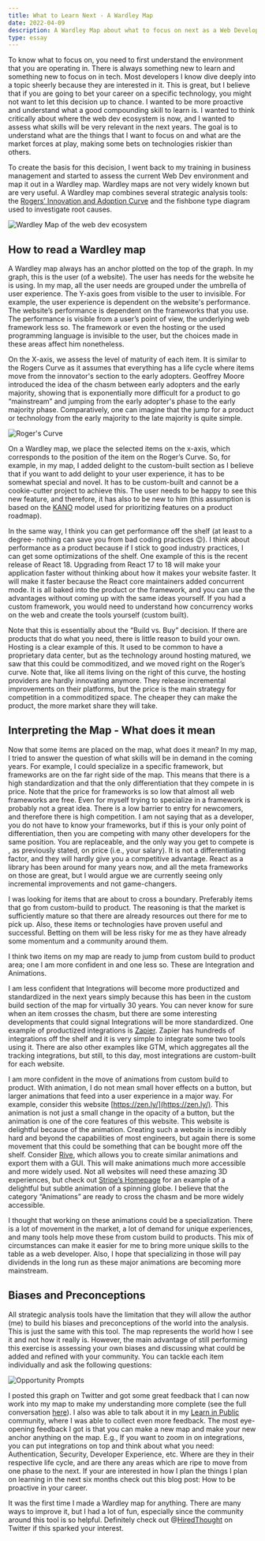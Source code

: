 ```yaml
---
title: What to Learn Next - A Wardley Map
date: 2022-04-09
description: A Wardley Map about what to focus on next as a Web Developer
type: essay
---
```


To know what to focus on, you need to first understand the environment that you are operating in. There is always something new to learn and something new to focus on in tech. Most developers I know dive deeply into a topic sheerly because they are interested in it. This is great, but I believe that if you are going to bet your career on a specific technology, you might not want to let this decision up to chance. I wanted to be more proactive and understand what a good compounding skill to learn is. I wanted to think critically about where the web dev ecosystem is now, and I wanted to assess what skills will be very relevant in the next years. The goal is to understand what are the things that I want to focus on and what are the market forces at play, making some bets on technologies riskier than others.

To create the basis for this decision, I went back to my training in business management and started to assess the current Web Dev environment and map it out in a Wardley map. Wardley maps are not very widely known but are very useful. A Wardley map combines several strategic analysis tools: the [Rogers’ Innovation and Adoption Curve](https://en.wikipedia.org/wiki/Diffusion_of_innovations) and the fishbone type diagram used to investigate root causes.

![Wardley Map of the web dev ecosystem](./assets/wardley-map-of-the-web-dev-ecosystem.png)

## How to read a Wardley map

A Wardley map always has an anchor plotted on the top of the graph. In my graph, this is the user (of a website). The user has needs for the website he is using. In my map, all the user needs are grouped under the umbrella of user experience. The Y-axis goes from visible to the user to invisible. For example, the user experience is dependent on the website's performance. The website’s performance is dependent on the frameworks that you use. The performance is visible from a user’s point of view, the underlying web framework less so. The framework or even the hosting or the used programming language is invisible to the user, but the choices made in these areas affect him nonetheless.

On the X-axis, we assess the level of maturity of each item. It is similar to the Rogers Curve as it assumes that everything has a life cycle where items move from the innovator's section to the early adopters. Geoffrey Moore introduced the idea of the chasm between early adopters and the early majority, showing that is exponentially more difficult for a product to go “mainstream” and jumping from the early adopter's phase to the early majority phase. Comparatively, one can imagine that the jump for a product or technology from the early majority to the late majority is quite simple.

![Roger's Curve](./assets/rogers-curve.png)

On a Wardley map, we place the selected items on the x-axis, which corresponds to the position of the item on the Roger’s Curve. So, for example, in my map, I added delight to the custom-built section as I believe that if you want to add delight to your user experience, it has to be somewhat special and novel. It has to be custom-built and cannot be a cookie-cutter project to achieve this. The user needs to be happy to see this new feature, and therefore, it has also to be new to him (this assumption is based on the [KANO](https://www.productplan.com/glossary/kano-model) model used for prioritizing features on a product roadmap).

In the same way, I think you can get performance off the shelf (at least to a degree- nothing can save you from bad coding practices 😉). I think about performance as a product because if I stick to good industry practices, I can get some optimizations of the shelf. One example of this is the recent release of React 18. Upgrading from React 17 to 18 will make your application faster without thinking about how it makes your website faster. It will make it faster because the React core maintainers added concurrent mode. It is all baked into the product or the framework, and you can use the advantages without coming up with the same ideas yourself. If you had a custom framework, you would need to understand how concurrency works on the web and create the tools yourself (custom built).

Note that this is essentially about the “Build vs. Buy” decision. If there are products that do what you need, there is little reason to build your own. Hosting is a clear example of this. It used to be common to have a proprietary data center, but as the technology around hosting matured, we saw that this could be commoditized, and we moved right on the Roger’s curve. Note that, like all items living on the right of this curve, the hosting providers are hardly innovating anymore. They release incremental improvements on their platforms, but the price is the main strategy for competition in a commoditized space. The cheaper they can make the product, the more market share they will take.

## Interpreting the Map - What does it mean

Now that some items are placed on the map, what does it mean? In my map, I tried to answer the question of what skills will be in demand in the coming years. For example, I could specialize in a specific framework, but frameworks are on the far right side of the map. This means that there is a high standardization and that the only differentiation that they compete in is price. Note that the price for frameworks is so low that almost all web frameworks are free. Even for myself trying to specialize in a framework is probably not a great idea. There is a low barrier to entry for newcomers, and therefore there is high competition. I am not saying that as a developer, you do not have to know your frameworks, but if this is your only point of differentiation, then you are competing with many other developers for the same position. You are replaceable, and the only way you get to compete is , as previously stated, on price (i.e., your salary). It is not a differentiating factor, and they will hardly give you a competitive advantage. React as a library has been around for many years now, and all the meta frameworks on those are great, but I would argue we are currently seeing only incremental improvements and not game-changers.

I was looking for items that are about to cross a boundary. Preferably items that go from custom-build to product. The reasoning is that the market is sufficiently mature so that there are already resources out there for me to pick up. Also, these items or technologies have proven useful and successful. Betting on them will be less risky for me as they have already some momentum and a community around them.

I think two items on my map are ready to jump from custom build to product area; one I am more confident in and one less so. These are Integration and Animations.

I am less confident that Integrations will become more productized and standardized in the next years simply because this has been in the custom build section of the map for virtually 30 years. You can never know for sure when an item crosses the chasm, but there are some interesting developments that could signal Integrations will be more standardized. One example of productized integrations is [Zapier](https://zapier.com/explore). Zapier has hundreds of integrations off the shelf and it is very simple to integrate some two tools using it. There are also other examples like GTM, which aggregates all the tracking integrations, but still, to this day, most integrations are custom-built for each website.

I am more confident in the move of animations from custom build to product. With animation, I do not mean small hover effects on a button, but larger animations that feed into a user experience in a major way. For example, consider this website [https://zen.ly/](https://zen.ly/). This animation is not just a small change in the opacity of a button, but the animation is one of the core features of this website. This website is delightful because of the animation. Creating such a website is incredibly hard and beyond the capabilities of most engineers, but again there is some movement that this could be something that can be bought more off the shelf. Consider [Rive](https://rive.app/), which allows you to create similar animations and export them with a GUI. This will make animations much more accessible and more widely used. Not all websites will need these amazing 3D experiences, but check out [Stripe’s Homepage](https://stripe.com/en-mt) for an example of a delightful but subtle animation of a spinning globe. I believe that the category “Animations” are ready to cross the chasm and be more widely accessible.

I thought that working on these animations could be a specialization. There is a lot of movement in the market, a lot of demand for unique experiences, and many tools help move these from custom build to products. This mix of circumstances can make it easier for me to bring more unique skills to the table as a web developer. Also, I hope that specializing in those will pay dividends in the long run as these major animations are becoming more mainstream.

## Biases and Preconceptions

All strategic analysis tools have the limitation that they will allow the author (me) to build his biases and preconceptions of the world into the analysis. This is just the same with this tool. The map represents the world how I see it and not how it really is. However, the main advantage of still performing this exercise is assessing your own biases and discussing what could be added and refined with your community. You can tackle each item individually and ask the following questions:

![Opportunity Prompts](./assets/opportunity-prompts.png)

I posted this graph on Twitter and got some great feedback that I can now work into my map to make my understanding more complete (see the full conversation [here](https://twitter.com/maxklammer/status/1510515945520914437)). I also was able to talk about it in my [Learn in Public](https://www.learninpublic.org/) community, where I was able to collect even more feedback. The most eye-opening feedback I got is that you can make a new map and make your new anchor anything on the map. E.g., If you want to zoom in on integrations, you can put integrations on top and think about what you need: Authentication, Security, Developer Experience, etc. Where are they in their respective life cycle, and are there any areas which are ripe to move from one phase to the next. If your are interested in how I plan the things I plan on learning in the next six months check out this blog post: How to be proactive in your career.

It was the first time I made a Wardley map for anything. There are many ways to improve it, but I had a lot of fun, especially since the community around this tool is so helpful. Definitely check out @[HiredThought](https://twitter.com/HiredThought) on Twitter if this sparked your interest.

<Tweet tweetLink="maxklammer/status/1510515945520914437" />